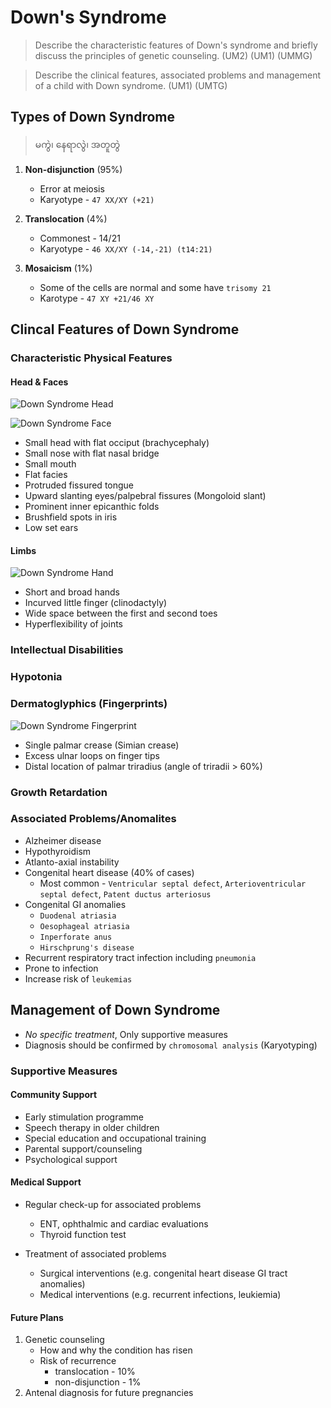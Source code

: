 # Down's Syndrome

> Describe the characteristic features of Down's syndrome and briefly discuss the principles of genetic counseling. (UM2) (UM1) (UMMG)

> Describe the clinical features, associated problems and management of a child with Down syndrome. (UM1) (UMTG)

## Types of Down Syndrome

> မကွဲ၊ နေရာလွဲ၊ အတူတွဲ

1. **Non-disjunction** (95%)

   - Error at meiosis
   - Karyotype - `47 XX/XY (+21)`

1. **Translocation** (4%)

   - Commonest - 14/21
   - Karyotype - `46 XX/XY (-14,-21) (t14:21)`

1. **Mosaicism** (1%)

   - Some of the cells are normal and some have `trisomy 21`
   - Karotype - `47 XY +21/46 XY`

## Clincal Features of Down Syndrome

### Characteristic Physical Features

#### Head & Faces

![Down Syndrome Head](/paediatrics/down-syndrome-head.jpg)

![Down Syndrome Face](/paediatrics/down-syndrome-face.png)

- Small head with flat occiput (brachycephaly)
- Small nose with flat nasal bridge
- Small mouth
- Flat facies
- Protruded fissured tongue
- Upward slanting eyes/palpebral fissures (Mongoloid slant)
- Prominent inner epicanthic folds
- Brushfield spots in iris
- Low set ears

#### Limbs

![Down Syndrome Hand](/paediatrics/down-syndrome-hand.jpg)

- Short and broad hands
- Incurved little finger (clinodactyly)
- Wide space between the first and second toes
- Hyperflexibility of joints

### Intellectual Disabilities

### Hypotonia

### Dermatoglyphics (Fingerprints)

![Down Syndrome Fingerprint](/paediatrics/ulnar-loop.jpg)

- Single palmar crease (Simian crease)
- Excess ulnar loops on finger tips
- Distal location of palmar triradius (angle of triradii > 60%)

### Growth Retardation

### Associated Problems/Anomalites

- Alzheimer disease
- Hypothyroidism
- Atlanto-axial instability
- Congenital heart disease (40% of cases)
  - Most common - `Ventricular septal defect`, `Arterioventricular septal defect`, `Patent ductus arteriosus`
- Congenital GI anomalies
  - `Duodenal atriasia`
  - `Oesophageal atriasia`
  - `Inperforate anus`
  - `Hirschprung's disease`
- Recurrent respiratory tract infection including `pneumonia`
- Prone to infection
- Increase risk of `leukemias`

## Management of Down Syndrome

- _No specific treatment_, Only supportive measures
- Diagnosis should be confirmed by `chromosomal analysis` (Karyotyping)

### Supportive Measures

#### Community Support

- Early stimulation programme
- Speech therapy in older children
- Special education and occupational training
- Parental support/counseling
- Psychological support

#### Medical Support

- Regular check-up for associated problems

  - ENT, ophthalmic and cardiac evaluations
  - Thyroid function test

- Treatment of associated problems

  - Surgical interventions (e.g. congenital heart disease GI tract anomalies)
  - Medical interventions (e.g. recurrent infections, leukiemia)

#### Future Plans

1. Genetic counseling
   - How and why the condition has risen
   - Risk of recurrence
     - translocation - 10%
     - non-disjunction - 1%
1. Antenal diagnosis for future pregnancies
